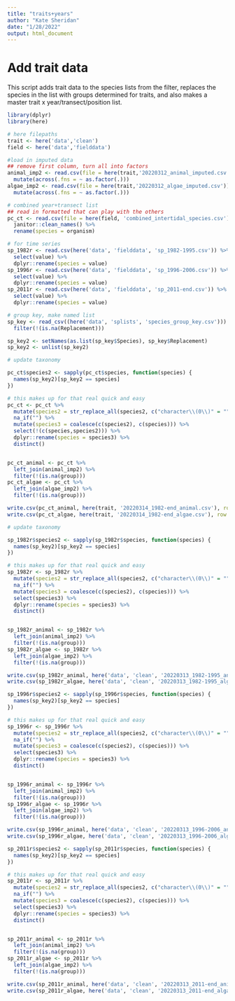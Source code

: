 ```yaml
---
title: "traits+years"
author: "Kate Sheridan"
date: "1/28/2022"
output: html_document
---
```

# Add trait data
This script adds trait data to the species lists from the filter, replaces the species in the list with groups determined for traits, and also makes a master trait x year/transect/position list.

```r
library(dplyr)
library(here)

# here filepaths
trait <- here('data','clean')
field <- here('data','fielddata')
```


```r
#load in imputed data
## remove first column, turn all into factors
animal_imp2 <- read.csv(file = here(trait,'20220312_animal_imputed.csv'))[,-1]%>% 
  mutate(across(.fns = ~ as.factor(.)))
algae_imp2 <- read.csv(file = here(trait,'20220312_algae_imputed.csv'))[,-1]%>% 
  mutate(across(.fns = ~ as.factor(.)))

# combined year+transect list
## read in formatted that can play with the others
pc_ct <- read.csv(file = here(field, 'combined_intertidal_species.csv')) %>%
  janitor::clean_names() %>%
  rename(species = organism)

# for time series
sp_1982r <- read.csv(here('data', 'fielddata', 'sp_1982-1995.csv')) %>%
  select(value) %>%
  dplyr::rename(species = value)
sp_1996r <- read.csv(here('data', 'fielddata', 'sp_1996-2006.csv')) %>%
  select(value) %>%
  dplyr::rename(species = value)
sp_2011r <- read.csv(here('data', 'fielddata', 'sp_2011-end.csv')) %>%
  select(value) %>%
  dplyr::rename(species = value)

# group key, make named list
sp_key <- read_csv((here('data', 'splists', 'species_group_key.csv'))) %>%
  filter(!(is.na(Replacement)))

sp_key2 <- setNames(as.list(sp_key$Species), sp_key$Replacement)
sp_key2 <- unlist(sp_key2)

```

```r
# update taxonomy

pc_ct$species2 <- sapply(pc_ct$species, function(species) {
  names(sp_key2)[sp_key2 == species]
})

# this makes up for that real quick and easy
pc_ct <- pc_ct %>%
  mutate(species2 = str_replace_all(species2, c("character\\(0\\)" = ""))) %>%
  na_if("") %>%
  mutate(species3 = coalesce(c(species2), c(species))) %>%
  select(!(c(species,species2))) %>%
  dplyr::rename(species = species3) %>%
  distinct()


pc_ct_animal <- pc_ct %>%
  left_join(animal_imp2) %>%
  filter(!(is.na(group)))
pc_ct_algae <- pc_ct %>%
  left_join(algae_imp2) %>%
  filter(!(is.na(group)))

write.csv(pc_ct_animal, here(trait, '20220314_1982-end_animal.csv'), row.names = FALSE)
write.csv(pc_ct_algae, here(trait, '20220314_1982-end_algae.csv'), row.names = FALSE)


```



```r
# update taxonomy

sp_1982r$species2 <- sapply(sp_1982r$species, function(species) {
  names(sp_key2)[sp_key2 == species]
})

# this makes up for that real quick and easy
sp_1982r <- sp_1982r %>%
  mutate(species2 = str_replace_all(species2, c("character\\(0\\)" = ""))) %>%
  na_if("") %>%
  mutate(species3 = coalesce(c(species2), c(species))) %>%
  select(species3) %>%
  dplyr::rename(species = species3) %>%
  distinct()


sp_1982r_animal <- sp_1982r %>%
  left_join(animal_imp2) %>%
  filter(!(is.na(group)))
sp_1982r_algae <- sp_1982r %>%
  left_join(algae_imp2) %>%
  filter(!(is.na(group)))

write.csv(sp_1982r_animal, here('data', 'clean', '20220313_1982-1995_animal.csv'), row.names = FALSE)
write.csv(sp_1982r_algae, here('data', 'clean', '20220313_1982-1995_algae.csv'), row.names = FALSE)
```

```r
sp_1996r$species2 <- sapply(sp_1996r$species, function(species) {
  names(sp_key2)[sp_key2 == species]
})

# this makes up for that real quick and easy
sp_1996r <- sp_1996r %>%
  mutate(species2 = str_replace_all(species2, c("character\\(0\\)" = ""))) %>%
  na_if("") %>%
  mutate(species3 = coalesce(c(species2), c(species))) %>%
  select(species3) %>%
  dplyr::rename(species = species3) %>%
  distinct()


sp_1996r_animal <- sp_1996r %>%
  left_join(animal_imp2) %>%
  filter(!(is.na(group)))
sp_1996r_algae <- sp_1996r %>%
  left_join(algae_imp2) %>%
  filter(!(is.na(group)))

write.csv(sp_1996r_animal, here('data', 'clean', '20220313_1996-2006_animal.csv'), row.names = FALSE)
write.csv(sp_1996r_algae, here('data', 'clean', '20220313_1996-2006_algae.csv'), row.names = FALSE)
```


```r
sp_2011r$species2 <- sapply(sp_2011r$species, function(species) {
  names(sp_key2)[sp_key2 == species]
})

# this makes up for that real quick and easy
sp_2011r <- sp_2011r %>%
  mutate(species2 = str_replace_all(species2, c("character\\(0\\)" = ""))) %>%
  na_if("") %>%
  mutate(species3 = coalesce(c(species2), c(species))) %>%
  select(species3) %>%
  dplyr::rename(species = species3) %>%
  distinct()


sp_2011r_animal <- sp_2011r %>%
  left_join(animal_imp2) %>%
  filter(!(is.na(group)))
sp_2011r_algae <- sp_2011r %>%
  left_join(algae_imp2) %>%
  filter(!(is.na(group)))

write.csv(sp_2011r_animal, here('data', 'clean', '20220313_2011-end_animal.csv'), row.names = FALSE)
write.csv(sp_2011r_algae, here('data', 'clean', '20220313_2011-end_algae.csv'), row.names = FALSE)
```

